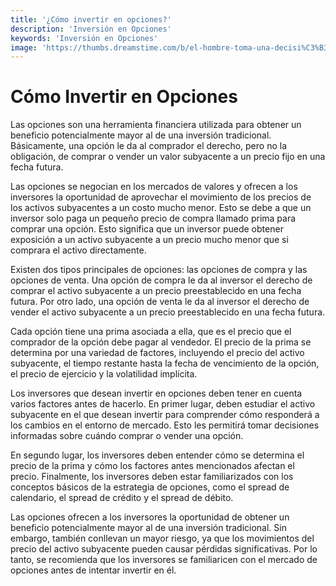 ```yaml
---
title: '¿Cómo invertir en opciones?'
description: 'Inversión en Opciones'
keywords: 'Inversión en Opciones'
image: 'https://thumbs.dreamstime.com/b/el-hombre-toma-una-decisi%C3%B3n-entre-un-coche-y-casa-de-negocios-elige-la-inversi%C3%B3n-opciones-comprador-decide-qu%C3%A9-comprar-vector-148139402.jpg'
---
```




# Cómo Invertir en Opciones

Las opciones son una herramienta financiera utilizada para obtener un beneficio potencialmente mayor al de una inversión tradicional. Básicamente, una opción le da al comprador el derecho, pero no la obligación, de comprar o vender un valor subyacente a un precio fijo en una fecha futura.

Las opciones se negocian en los mercados de valores y ofrecen a los inversores la oportunidad de aprovechar el movimiento de los precios de los activos subyacentes a un costo mucho menor. Esto se debe a que un inversor solo paga un pequeño precio de compra llamado prima para comprar una opción. Esto significa que un inversor puede obtener exposición a un activo subyacente a un precio mucho menor que si comprara el activo directamente.

<ImageAdd source="https://images-na.ssl-images-amazon.com/images/I/715UNuxDWdL._AC_UL600_SR600,600_.jpg"/>

Existen dos tipos principales de opciones: las opciones de compra y las opciones de venta. Una opción de compra le da al inversor el derecho de comprar el activo subyacente a un precio preestablecido en una fecha futura. Por otro lado, una opción de venta le da al inversor el derecho de vender el activo subyacente a un precio preestablecido en una fecha futura.

<ImageAdd source="https://insdrcdn.com/media/attachments/f/e3/b28d48e3f.jpg"/>

Cada opción tiene una prima asociada a ella, que es el precio que el comprador de la opción debe pagar al vendedor. El precio de la prima se determina por una variedad de factores, incluyendo el precio del activo subyacente, el tiempo restante hasta la fecha de vencimiento de la opción, el precio de ejercicio y la volatilidad implícita.

<ImageAdd source="https://www.elcolombiano.com/binrepository/848x565/34c0/780d565/none/11101/GEJC/shutterstock-1408130804_39151413_20211216204507.jpg"/>

Los inversores que desean invertir en opciones deben tener en cuenta varios factores antes de hacerlo. En primer lugar, deben estudiar el activo subyacente en el que desean invertir para comprender cómo responderá a los cambios en el entorno de mercado. Esto les permitirá tomar decisiones informadas sobre cuándo comprar o vender una opción.

En segundo lugar, los inversores deben entender cómo se determina el precio de la prima y cómo los factores antes mencionados afectan el precio. Finalmente, los inversores deben estar familiarizados con los conceptos básicos de la estrategia de opciones, como el spread de calendario, el spread de crédito y el spread de débito.

<ImageAdd source="https://i5.walmartimages.com/asr/6a4340f8-5745-41ec-b257-b80c10de42f5.b007bfcb61a33707fc23d4a8cf412137.jpeg?odnHeight=612&odnWidth=612&odnBg=FFFFFF"/>

Las opciones ofrecen a los inversores la oportunidad de obtener un beneficio potencialmente mayor al de una inversión tradicional. Sin embargo, también conllevan un mayor riesgo, ya que los movimientos del precio del activo subyacente pueden causar pérdidas significativas. Por lo tanto, se recomienda que los inversores se familiaricen con el mercado de opciones antes de intentar invertir en él.